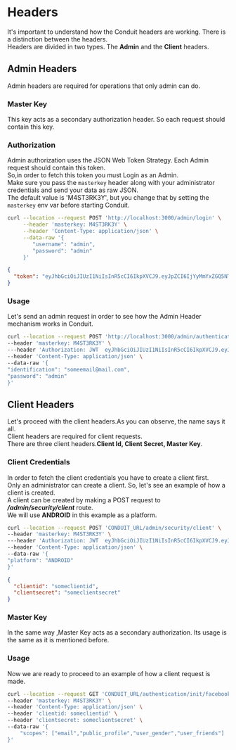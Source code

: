 # Headers

It's important to understand how the Conduit headers are working. There is a distinction between the headers.<br />
Headers are divided in two types. The **Admin** and the **Client** headers.<br />

## Admin Headers

Admin headers are required for operations that only admin can do.
### Master Key
This key acts as a secondary authorization header. So each request should contain this key.

### Authorization
Admin authorization uses the JSON Web Token Strategy. Each Admin request should contain this token.<br />
So,in order to fetch this token you must Login as an Admin.<br />
Make sure you pass the `masterkey` header along with your administrator credentials and send your data as raw JSON.<br />
The default value is 'M4ST3RK3Y', but you change that by setting the `masterkey` env var before starting Conduit.

``` bash title="POST on /admin/login"
curl --location --request POST 'http://localhost:3000/admin/login' \
     --header 'masterkey: M4ST3RK3Y' \
     --header 'Content-Type: application/json' \
     --data-raw '{
        "username": "admin",
        "password": "admin"
     }'
```
```json title="Response"
{
  "token": "eyJhbGciOiJIUzI1NiIsInR5cCI6IkpXVCJ9.eyJpZCI6IjYyMmYxZGQ5NThkZDIwMDAxNzgwNWVmYyIsImlhdCI6MTY0NzM0MjMwMiwiZXhwIjoxNjQ3NDE0MzAyfQ.trHYfxt9Wf6ohgi5PWez-dZEDaQSBBR6wu2PINveQmI"
}
```

### Usage
Let's send an admin request in order to see how the Admin Header mechanism works in Conduit.<br />

``` bash title="POST on /admin/authentication/users"
curl --location --request POST 'http://localhost:3000/admin/authentication/users' \
--header 'masterkey: M4ST3RK3Y' \
---header 'Authorization: JWT  eyJhbGciOiJIUzI1NiIsInR5cCI6IkpXVCJ9.eyJpZCI6IjYyMmYxZGQ5NThkZDIwMDAxNzgwNWVmYyIsImlhdCI6MTY0NzM0MjMwMiwiZXhwIjoxNjQ3NDE0MzAyfQ.trHYfxt9Wf6ohgi5PWez-dZEDaQSBBR6wu2PINveQmI '
--header 'Content-Type: application/json' \
--data-raw '{
"identification": "someemail@mail.com",
"password": "admin"
}'
```

## Client Headers

Let's proceed with the client headers.As you can observe, the name says it all.<br />
Client headers are required for client requests.<br />
There are three client headers.**Client Id, Client Secret, Master Key**.<br />

### Client Credentials

In order to fetch the client credentials you have to create a client first.<br />
Only an administrator can create a client. So, let's see an example of how a client is created.<br />
A client can be created by making a POST request to ***/admin/security/client*** route.<br />
We will use **ANDROID** in this example as a platform.

``` bash title="POST on /admin/security/client"
curl --location --request POST 'CONDUIT_URL/admin/security/client' \
--header 'masterkey: M4ST3RK3Y' \
---header 'Authorization: JWT  eyJhbGciOiJIUzI1NiIsInR5cCI6IkpXVCJ9.eyJpZCI6IjYyMmYxZGQ5NThkZDIwMDAxNzgwNWVmYyIsImlhdCI6MTY0NzM0MjMwMiwiZXhwIjoxNjQ3NDE0MzAyfQ.trHYfxt9Wf6ohgi5PWez-dZEDaQSBBR6wu2PINveQmI '
--header 'Content-Type: application/json' \
--data-raw '{
"platform": "ANDROID"
}'
```

```json title="Response"
{
  "clientid": "someclientid",
  "clientsecret": "someclientsecret"
}
```
### Master Key
In the same way ,Master Key acts as a secondary authorization. Its usage is the same as it is mentioned before.

### Usage
Now we are ready to proceed to an example of how a client request is made.<br />

``` bash title="GET on /authentication/init/facebook"
curl --location --request GET 'CONDUIT_URL/authentication/init/facebook' \
--header 'masterkey: M4ST3RK3Y' \
--header 'Content-Type: application/json' \
--header 'clientid: someclientid' \
--header 'clientsecret: someclientsecret' \
--data-raw '{
    "scopes": ["email","public_profile","user_gender","user_friends"]
}'
```

